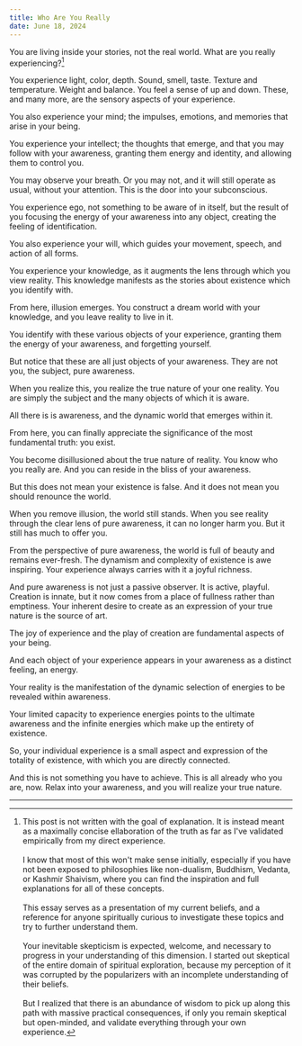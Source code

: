 ```yaml
---
title: Who Are You Really
date: June 18, 2024
---
```


You are living inside your stories, not the real world. What are you really experiencing?[^1]

You experience light, color, depth. Sound, smell, taste. Texture and temperature. Weight and balance. You feel a sense of up and down. These, and many more, are the sensory aspects of your experience.

You also experience your mind; the impulses, emotions, and memories that arise in your being.

You experience your intellect; the thoughts that emerge, and that you may follow with your awareness, granting them energy and identity, and allowing them to control you.

You may observe your breath. Or you may not, and it will still operate as usual, without your attention. This is the door into your subconscious.

You experience ego, not something to be aware of in itself, but the result of you focusing the energy of your awareness into any object, creating the feeling of identification.

You also experience your will, which guides your movement, speech, and action of all forms.

You experience your knowledge, as it augments the lens through which you view reality. This knowledge manifests as the stories about existence which you identify with.

From here, illusion emerges. You construct a dream world with your knowledge, and you leave reality to live in it.

You identify with these various objects of your experience, granting them the energy of your awareness, and forgetting yourself.

But notice that these are all just objects of your awareness. They are not you, the subject, pure awareness.

When you realize this, you realize the true nature of your one reality. You are simply the subject and the many objects of which it is aware.

All there is is awareness, and the dynamic world that emerges within it.

From here, you can finally appreciate the significance of the most fundamental truth: you exist.

You become disillusioned about the true nature of reality. You know who you really are. And you can reside in the bliss of your awareness.

But this does not mean your existence is false. And it does not mean you should renounce the world.

When you remove illusion, the world still stands. When you see reality through the clear lens of pure awareness, it can no longer harm you. But it still has much to offer you.

From the perspective of pure awareness, the world is full of beauty and remains ever-fresh. The dynamism and complexity of existence is awe inspiring. Your experience always carries with it a joyful richness.

And pure awareness is not just a passive observer. It is active, playful. Creation is innate, but it now comes from a place of fullness rather than emptiness. Your inherent desire to create as an expression of your true nature is the source of art.

The joy of experience and the play of creation are fundamental aspects of your being.

And each object of your experience appears in your awareness as a distinct feeling, an energy.

Your reality is the manifestation of the dynamic selection of energies to be revealed within awareness.

Your limited capacity to experience energies points to the ultimate awareness and the infinite energies which make up the entirety of existence.

So, your individual experience is a small aspect and expression of the totality of existence, with which you are directly connected.

And this is not something you have to achieve. This is all already who you are, now. Relax into your awareness, and you will realize your true nature.

---

[^1]: This post is not written with the goal of explanation. It is instead meant as a maximally concise ellaboration of the truth as far as I've validated empirically from my direct experience.<br/><br/>I know that most of this won't make sense initially, especially if you have not been exposed to philosophies like non-dualism, Buddhism, Vedanta, or Kashmir Shaivism, where you can find the inspiration and full explanations for all of these concepts.<br/><br/>This essay serves as a presentation of my current beliefs, and a reference for anyone spiritually curious to investigate these topics and try to further understand them.<br/><br/>Your inevitable skepticism is expected, welcome, and necessary to progress in your understanding of this dimension. I started out skeptical of the entire domain of spiritual exploration, because my perception of it was corrupted by the popularizers with an incomplete understanding of their beliefs.<br/><br/>But I realized that there is an abundance of wisdom to pick up along this path with massive practical consequences, if only you remain skeptical but open-minded, and validate everything through your own experience.
